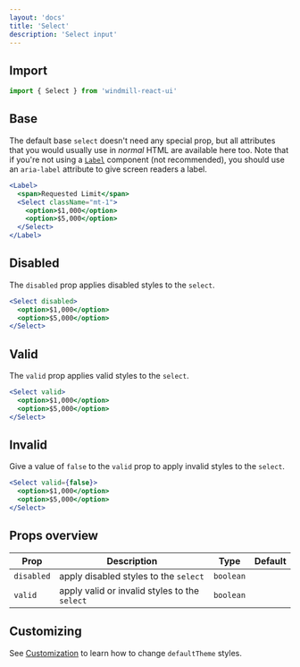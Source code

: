 ```yaml
---
layout: 'docs'
title: 'Select'
description: 'Select input'
---
```


## Import

```jsx
import { Select } from 'windmill-react-ui'
```

## Base

The default base `select` doesn't need any special prop, but all attributes that you would usually use in _normal_ HTML are available here too. Note that if you're not using a [`Label`](label) component (not recommended), you should use an `aria-label` attribute to give screen readers a label.

```jsx live
<Label>
  <span>Requested Limit</span>
  <Select className="mt-1">
    <option>$1,000</option>
    <option>$5,000</option>
  </Select>
</Label>
```

## Disabled

The `disabled` prop applies disabled styles to the `select`.

```jsx live
<Select disabled>
  <option>$1,000</option>
  <option>$5,000</option>
</Select>
```

## Valid

The `valid` prop applies valid styles to the `select`.

```jsx live
<Select valid>
  <option>$1,000</option>
  <option>$5,000</option>
</Select>
```

## Invalid

Give a value of `false` to the `valid` prop to apply invalid styles to the `select`.

```jsx live
<Select valid={false}>
  <option>$1,000</option>
  <option>$5,000</option>
</Select>
```

## Props overview

| Prop       | Description                                   | Type      | Default |
| ---------- | --------------------------------------------- | --------- | ------- |
| `disabled` | apply disabled styles to the `select`         | `boolean` |         |
| `valid`    | apply valid or invalid styles to the `select` | `boolean` |         |

## Customizing

See [Customization](../customization) to learn how to change `defaultTheme` styles.
